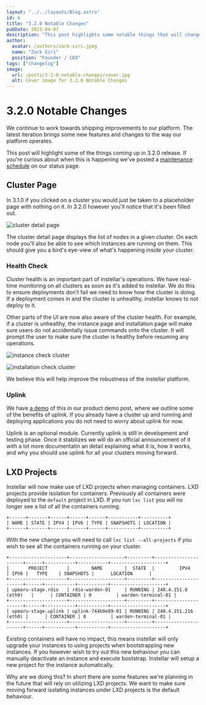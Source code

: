 ```yaml
---
layout: "../../layouts/Blog.astro"
id: 6
title: "3.2.0 Notable Changes"
pubDate: 2023-04-07
description: "This post highlights some notable things that will change in version 3.2.0 of our platform."
author:
  avatar: /authors/zack-siri.jpeg
  name: "Zack Siri"
  position: "Founder / CEO"
tags: ["changelog"]
image:
  url: /posts/3-2-0-notable-changes/cover.jpg
  alt: Cover image for 3.2.0 Notable Changes
---
```


# 3.2.0 Notable Changes

We continue to work towards shipping improvements to our platform. The latest iteration brings some new features and changes to the way our platform operates.

This post will highlight some of the things coming up in 3.2.0 release. If you're curious about when this is happening we've posted a [maintenance schedule](https://status.instellar.app/maintenance) on our status page.

## Cluster Page

In 3.1.0 if you clicked on a cluster you would just be taken to a placeholder page with nothing on it. In 3.2.0 however you'll notice that it's been filled out.

![cluster detail page](/posts/3-2-0-notable-changes/cluster-detail.jpg)

The cluster detail page displays the list of nodes in a given cluster. On each node you'll also be able to see which instances are running on them. This should give you a bird's eye-view of what's happening inside your cluster.

### Health Check

Cluster health is an important part of instellar's operations. We have real-time monitoring on all clusters as soon as it's added to instellar. We do this to ensure deployments don't fail we need to know how the cluster is doing. If a deployment comes in and the cluster is unhealthy, instellar knows to not deploy to it.

Other parts of the UI are now also aware of the cluster health. For example, if a cluster is unhealthy, the instance page and installation page will make sure users do not accidentally issue commands onto the cluster. It will prompt the user to make sure the cluster is healthy before resuming any operations.

![instance check cluster](/posts/3-2-0-notable-changes/instance-check-cluster.jpg)

![installation check cluster](/posts/3-2-0-notable-changes/installation-check-cluster.jpg)

We believe this will help improve the robustness of the instellar platform.

### Uplink

We have [a demo](/posts/instellar-product-demo) of this in our product demo post, where we outline some of the benefits of uplink. If you already have a cluster up and running and deploying applications you do not need to worry about uplink for now.

Uplink is an optional module. Currently uplink is still in development and testing phase. Once it stabilizes we will do an official announcement of it with a lot more documentatin an detail explaining what it is, how it works, and why you should use uplink for all your clusters moving forward.

## LXD Projects

Instellar will now make use of LXD projects when managing containers. LXD projects provide isolation for containers. Previously all containers were deployed to the `default` project in LXD. If you run `lxc list` you will no longer see a list of all the containers running.

```shell
+------+-------+------+------+------+-----------+----------+
| NAME | STATE | IPV4 | IPV6 | TYPE | SNAPSHOTS | LOCATION |
+------+-------+------+------+------+-----------+----------+
```


With the new change you will need to call `lxc list --all-projects` if you wish to see all the containers running on your cluster.

```shell
+---------------------+--------------------+---------+----------------------+------+-----------+-----------+--------------------+
|       PROJECT       |        NAME        |  STATE  |         IPV4         | IPV6 |   TYPE    | SNAPSHOTS |      LOCATION      |
+---------------------+--------------------+---------+----------------------+------+-----------+-----------+--------------------+
| upmaru-stage.rdio   | rdio-warden-01     | RUNNING | 240.4.151.8 (eth0)   |      | CONTAINER | 0         | warden-terminal-01 |
+---------------------+--------------------+---------+----------------------+------+-----------+-----------+--------------------+
| upmaru-stage.uplink | uplink-744b0e89-01 | RUNNING | 240.4.151.216 (eth0) |      | CONTAINER | 0         | warden-terminal-01 |
+---------------------+--------------------+---------+----------------------+------+-----------+-----------+--------------------+
```

Existing containers will have no impact, this means instellar will only upgrade your instances to using projects when bootstrapping new instances. If you however wish to try out this new behaviour you can manually deactivate an instance and execute bootstrap. Instellar will setup a new project for the instance automatically.

Why are we doing this? In short there are some features we're planning in the future that will rely on utilizing LXD projects. We want to make sure moving forward isolating instances under LXD projects is the default behaviour.


